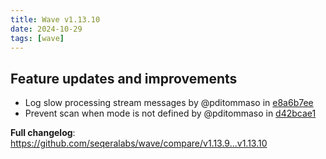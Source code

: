 ```yaml
---
title: Wave v1.13.10
date: 2024-10-29
tags: [wave]
---
```


## Feature updates and improvements

* Log slow processing stream messages by @pditommaso in [e8a6b7ee](https://github.com/seqeralabs/wave/commit/e8a6b7eeabe52cc1fa6079a15bdc268552dca7b0)
* Prevent scan when mode is not defined by @pditommaso in [d42bcae1](https://github.com/seqeralabs/wave/commit/d42bcae17dd40c90dfa8f4d67f06b890f9c402d8)

**Full changelog**: https://github.com/seqeralabs/wave/compare/v1.13.9...v1.13.10
